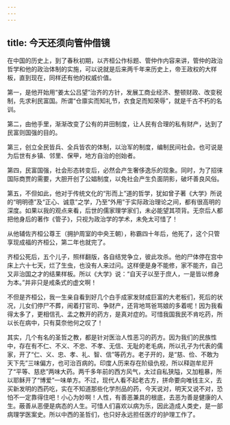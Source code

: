 ```yaml
---
---
---
```

title: 今天还须向管仲借镜
---




在中国的历史上，到了春秋初期，以齐桓公作标题、管仲作内容来讲，管仲的政治哲学和他的政治体制的实施，可以说就是后来两千年来历史上，帝王政权的大样板，直到现在，同样还有他的权威价值。

第一，是他开始用“姜太公吕望”治齐的方针，发展工商业经济、整顿财政、改变税制，先求利民富国。所谓“仓廪实而知礼节，衣食足而知荣辱”，就是千古不朽的名训。

第二，由他手里，渐渐改变了公有的井田制度，让人民有合理的私有财产，达到了民富则国强的目的。

第三，创立全民皆兵、全兵皆农的体制，以治军的制度，编制民间社会。也可说是为后世有乡镇、邻里、保甲，地方自治的创始者。

第四，民富国强，社会形态转变后，必然会产生奢侈逸乐的现象。同时，为了招徕国际商贾的需要，大胆开创了公娼制度，以免社会产生负面阴影，破坏善良风俗。

第五，不但如此，他对于传统文化的“形而上”道的哲学，犹如曾子著《大学》所说的“明明德”及“正心、诚意”之学，乃至“外用”于实际政治理论之间，都有很高明的深度。如果以我的观点来看，后世的儒家理学家们，未必能望其项背。无奈后人都把他身后的著作《管子》，只视为政治学的学术，未免太可惜了！

从他辅佐齐桓公尊王（拥护周室的中央王朝），称霸四十年后，他死了，这个只管享现成福的齐桓公，第二年也就完了。

齐桓公死后，五个儿子，照样翻版，各自结党争立，彼此攻杀。他的尸体停在宫中床上六十七天，烂了生虫，也没有人来过问。这样便是身不能修，家不能齐，自己又非治国之才的结果样板。所以《大学》说：“自天子以至于庶人，一是皆以修身为本。”并非只是戒条式的虚文啊！

不但是齐桓公，我一生亲自看到好几个白手成家发财成巨富的大老板们，死后的状况，儿女们停尸不葬，闹着打官司、争财产，还背地骂爸骂娘的多着呢！因为我看得太多了，更相信孔、孟之教开的药方，是真对症的。可惜我国我民不肯吃药，所以长在病中，只有莫奈他何之叹了！

其实，几个有名的圣哲之教，都是针对医治人性恶习的药方。因为我们的民族性中，存在有不仁、不义、不忠、不孝、无信、无耻的老毛病，所以孔子为代表的儒家，开了“仁、义、忠、孝、礼、智、信”等药方。老子开的，是“慈、俭、不敢为天下先”三味偏方，也可治百病的。印度人历来存在阶级仇视，所以释迦牟尼开了“平等、慈悲”两味大药。两千多年前的西方风气，太过自私狭隘，又加粗暴，所以耶稣开了“博爱”一味单方。不过，现代人看不起老古方，拼命要向唯钱主义，去买新发明的西药吃，实在不知道那些化学剂品的药，今天说对，明天又说不对，恐怕不一定靠得住吧！小心为妙啊！人性，有善恶兼具的根底，去恶为善是健康的人生。蔽善从恶便是病态的人生。可惜人们喜欢以病为乐，因此造成人类史，是一部病理学医案史。所以中西的圣哲们，也只好永远担任医疗的护理工作了。